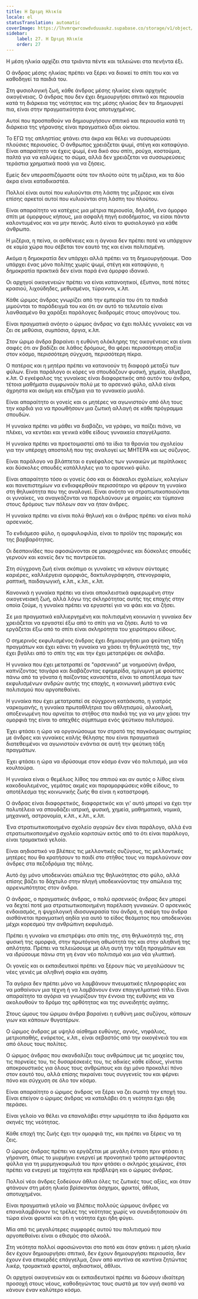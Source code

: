 ```yaml
---
title: Η Ώριμη Ηλικία
locale: el
statusTranslation: automatic
coverImage: https://lhvmrqwrcowdvduuaukz.supabase.co/storage/v1/object/public/strapi-uploads/small_cover-educacion-fundamental.webp-2d51a7828a2b1309555be27f7e2a61a0.webp
sidebar:
    label: 27. Η Ώριμη Ηλικία
    order: 27
---
```

Η μέση ηλικία αρχίζει στα τριάντα πέντε και τελειώνει στα πενήντα έξι.

Ο άνδρας μέσης ηλικίας πρέπει να ξέρει να διοικεί το σπίτι του και να καθοδηγεί τα παιδιά του.

Στη φυσιολογική ζωή, κάθε άνδρας μέσης ηλικίας είναι αρχηγός οικογένειας. Ο άνδρας που δεν έχει δημιουργήσει σπιτικό και περιουσία κατά τη διάρκεια της νεότητας και της μέσης ηλικίας δεν τα δημιουργεί πια, είναι στην πραγματικότητα ένας αποτυχημένος.

Αυτοί που προσπαθούν να δημιουργήσουν σπιτικό και περιουσία κατά τη διάρκεια της γήρανσης είναι πραγματικά άξιοι οίκτου.

Το ΕΓΩ της απληστίας φτάνει στα άκρα και θέλει να συσσωρεύσει πλούσιες περιουσίες. Ο άνθρωπος χρειάζεται ψωμί, στέγη και καταφύγιο. Είναι απαραίτητο να έχεις ψωμί, ένα δικό σου σπίτι, ρούχα, κοστούμια, παλτά για να καλύψεις το σώμα, αλλά δεν χρειάζεται να συσσωρεύσεις τεράστια χρηματικά ποσά για να ζήσεις.

Εμείς δεν υπερασπιζόμαστε ούτε τον πλούτο ούτε τη μιζέρια, και τα δύο άκρα είναι καταδικαστέα.

Πολλοί είναι αυτοί που κυλιούνται στη λάσπη της μιζέριας και είναι επίσης αρκετοί αυτοί που κυλιούνται στη λάσπη του πλούτου.

Είναι απαραίτητο να κατέχεις μια μέτρια περιουσία, δηλαδή, ένα όμορφο σπίτι με όμορφους κήπους, μια ασφαλή πηγή εισοδήματος, να είσαι πάντα καλοντυμένος και να μην πεινάς. Αυτό είναι το φυσιολογικό για κάθε άνθρωπο.

Η μιζέρια, η πείνα, οι ασθένειες και η άγνοια δεν πρέπει ποτέ να υπάρχουν σε καμία χώρα που σέβεται τον εαυτό της και είναι πολιτισμένη.

Ακόμα η δημοκρατία δεν υπάρχει αλλά πρέπει να τη δημιουργήσουμε. Όσο υπάρχει ένας μόνο πολίτης χωρίς ψωμί, στέγη και καταφύγιο, η δημοκρατία πρακτικά δεν είναι παρά ένα όμορφο ιδανικό.

Οι αρχηγοί οικογενειών πρέπει να είναι κατανοητικοί, έξυπνοι, ποτέ πότες κρασιού, λιχούδηδες, μεθυσμένοι, τύραννοι, κ.λπ.

Κάθε ώριμος άνδρας γνωρίζει από την εμπειρία του ότι τα παιδιά μιμούνται το παράδειγμά του και ότι αν αυτό το τελευταίο είναι λανθασμένο θα χαράξει παράλογες διαδρομές στους απογόνους του.

Είναι πραγματικά ανόητο ο ώριμος άνδρας να έχει πολλές γυναίκες και να ζει σε μεθύσια, συμπόσια, όργια, κ.λπ.

Στον ώριμο άνδρα βαραίνει η ευθύνη ολόκληρης της οικογένειας και είναι σαφές ότι αν βαδίζει σε λάθος δρόμους, θα φέρει περισσότερη αταξία στον κόσμο, περισσότερη σύγχυση, περισσότερη πίκρα.

Ο πατέρας και η μητέρα πρέπει να κατανοούν τη διαφορά μεταξύ των φύλων. Είναι παράλογο οι κόρες να σπουδάζουν φυσική, χημεία, άλγεβρα, κ.λπ. Ο εγκέφαλος της γυναίκας είναι διαφορετικός από αυτόν του άνδρα, τέτοια μαθήματα συμφωνούν πολύ με το αρσενικό φύλο, αλλά είναι άχρηστα και ακόμη και επιζήμια για το γυναικείο μυαλό.

Είναι απαραίτητο οι γονείς και οι μητέρες να αγωνιστούν από όλη τους την καρδιά για να προωθήσουν μια ζωτική αλλαγή σε κάθε πρόγραμμα σπουδών.

Η γυναίκα πρέπει να μάθει να διαβάζει, να γράφει, να παίζει πιάνο, να πλέκει, να κεντάει και γενικά κάθε είδους γυναικεία επαγγέλματα.

Η γυναίκα πρέπει να προετοιμαστεί από τα ίδια τα θρανία του σχολείου για την υπέροχη αποστολή που της αναλογεί ως ΜΗΤΕΡΑ και ως σύζυγος.

Είναι παράλογο να βλάπτεται ο εγκέφαλος των γυναικών με περίπλοκες και δύσκολες σπουδές κατάλληλες για το αρσενικό φύλο.

Είναι απαραίτητο τόσο οι γονείς όσο και οι δάσκαλοι σχολείων, κολεγίων και πανεπιστημίων να ενδιαφερθούν περισσότερο να φέρουν τη γυναίκα στη θηλυκότητα που της αναλογεί. Είναι ανόητο να στρατιωτικοποιούνται οι γυναίκες, να αναγκάζονται να παρελαύνουν με σημαίες και τύμπανα στους δρόμους των πόλεων σαν να ήταν άνδρες.

Η γυναίκα πρέπει να είναι πολύ θηλυκή και ο άνδρας πρέπει να είναι πολύ αρσενικός.

Το ενδιάμεσο φύλο, η ομοφυλοφιλία, είναι το προϊόν της παρακμής και της βαρβαρότητας.

Οι δεσποινίδες που αφοσιώνονται σε μακροχρόνιες και δύσκολες σπουδές γερνούν και κανείς δεν τις παντρεύεται.

Στη σύγχρονη ζωή είναι σκόπιμο οι γυναίκες να κάνουν σύντομες καριέρες, καλλιέργεια ομορφιάς, δακτυλογράφηση, στενογραφία, ραπτική, παιδαγωγική, κ.λπ., κ.λπ., κ.λπ.

Κανονικά η γυναίκα πρέπει να είναι αποκλειστικά αφιερωμένη στην οικογενειακή ζωή, αλλά λόγω της σκληρότητας αυτής της εποχής στην οποία ζούμε, η γυναίκα πρέπει να εργαστεί για να φάει και να ζήσει.

Σε μια πραγματικά καλλιεργημένη και πολιτισμένη κοινωνία η γυναίκα δεν χρειάζεται να εργαστεί έξω από το σπίτι για να ζήσει. Αυτό το να εργάζεται έξω από το σπίτι είναι σκληρότητα του χειρότερου είδους.

Ο σημερινός εκφυλισμένος άνδρας έχει δημιουργήσει μια ψεύτικη τάξη πραγμάτων και έχει κάνει τη γυναίκα να χάσει τη θηλυκότητά της, την έχει βγάλει από το σπίτι της και την έχει μετατρέψει σε σκλάβα.

Η γυναίκα που έχει μετατραπεί σε "αρσενικιά" με νοημοσύνη άνδρα, καπνίζοντας τσιγάρα και διαβάζοντας εφημερίδα, ημίγυμνη με φούστες πάνω από τα γόνατα ή παίζοντας καναστέτα, είναι το αποτέλεσμα των εκφυλισμένων ανδρών αυτής της εποχής, η κοινωνική μάστιγα ενός πολιτισμού που αργοπεθαίνει.

Η γυναίκα που έχει μετατραπεί σε σύγχρονη κατάσκοπο, η γιατρός ναρκομανής, η γυναίκα πρωταθλήτρια του αθλητισμού, αλκοολική, αποξενωμένη που αρνείται το στήθος στα παιδιά της για να μην χάσει την ομορφιά της είναι το απεχθές σύμπτωμα ενός ψεύτικου πολιτισμού.

Έχει φτάσει η ώρα να οργανώσουμε τον στρατό της παγκόσμιας σωτηρίας με άνδρες και γυναίκες καλής θέλησης που είναι πραγματικά διατεθειμένοι να αγωνιστούν ενάντια σε αυτή την ψεύτικη τάξη πραγμάτων.

Έχει φτάσει η ώρα να ιδρύσουμε στον κόσμο έναν νέο πολιτισμό, μια νέα κουλτούρα.

Η γυναίκα είναι ο θεμέλιος λίθος του σπιτιού και αν αυτός ο λίθος είναι κακοδουλεμένος, γεμάτος ακμές και παραμορφώσεις κάθε είδους, το αποτέλεσμα της κοινωνικής ζωής θα είναι η καταστροφή.

Ο άνδρας είναι διαφορετικός, διαφορετικός και γι' αυτό μπορεί να έχει την πολυτέλεια να σπουδάζει ιατρική, φυσική, χημεία, μαθηματικά, νομικά, μηχανική, αστρονομία, κ.λπ., κ.λπ., κ.λπ.

Ένα στρατιωτικοποιημένο σχολείο αγοριών δεν είναι παράλογο, αλλά ένα στρατιωτικοποιημένο σχολείο κοριτσιών εκτός από το ότι είναι παράλογο, είναι τρομακτικά γελοίο.

Είναι αηδιαστικό να βλέπεις τις μελλοντικές συζύγους, τις μελλοντικές μητέρες που θα κρατήσουν το παιδί στο στήθος τους να παρελαύνουν σαν άνδρες στα πεζοδρόμια της πόλης.

Αυτό όχι μόνο υποδεικνύει απώλεια της θηλυκότητας στο φύλο, αλλά επίσης βάζει το δάχτυλο στην πληγή υποδεικνύοντας την απώλεια της αρρενωπότητας στον άνδρα.

Ο άνδρας, ο πραγματικός άνδρας, ο πολύ αρσενικός άνδρας δεν μπορεί να δεχτεί ποτέ μια στρατιωτικοποιημένη παρέλαση γυναικών. Ο αρσενικός ενδοιασμός, η ψυχολογική ιδιοσυγκρασία του άνδρα, η σκέψη του άνδρα αισθάνεται πραγματική αηδία για αυτό το είδος θεάματος που αποδεικνύει μέχρι κορεσμού την ανθρώπινη εκφυλισμό.

Πρέπει η γυναίκα να επιστρέψει στο σπίτι της, στη θηλυκότητά της, στη φυσική της ομορφιά, στην πρωτόγονη αθωότητά της και στην αληθινή της απλότητα. Πρέπει να τελειώσουμε με όλη αυτή την τάξη πραγμάτων και να ιδρύσουμε πάνω στη γη έναν νέο πολιτισμό και μια νέα γλυπτική.

Οι γονείς και οι εκπαιδευτικοί πρέπει να ξέρουν πώς να μεγαλώσουν τις νέες γενιές με αληθινή σοφία και αγάπη.

Τα αγόρια δεν πρέπει μόνο να λαμβάνουν πνευματικές πληροφορίες και να μαθαίνουν μια τέχνη ή να λαμβάνουν έναν επαγγελματικό τίτλο. Είναι απαραίτητο τα αγόρια να γνωρίζουν την έννοια της ευθύνης και να ακολουθούν το δρόμο της ορθότητας και της συνειδητής αγάπης.

Στους ώμους του ώριμου άνδρα βαραίνει η ευθύνη μιας συζύγου, κάποιων γιων και κάποιων θυγατέρων.

Ο ώριμος άνδρας με υψηλό αίσθημα ευθύνης, αγνός, νηφάλιος, μετριοπαθής, ενάρετος, κ.λπ., είναι σεβαστός από την οικογένειά του και από όλους τους πολίτες.

Ο ώριμος άνδρας που σκανδαλίζει τους ανθρώπους με τις μοιχείες του, τις πορνείες του, τις δυσαρέσκειές του, τις αδικίες κάθε είδους, γίνεται αποκρουστικός για όλους τους ανθρώπους και όχι μόνο προκαλεί πόνο στον εαυτό του, αλλά επίσης πικραίνει τους συγγενείς του και φέρνει πόνο και σύγχυση σε όλο τον κόσμο.

Είναι απαραίτητο ο ώριμος άνδρας να ξέρει να ζει σωστά την εποχή του. Είναι επείγον ο ώριμος άνδρας να καταλάβει ότι η νεότητα έχει ήδη περάσει.

Είναι γελοίο να θέλει να επαναλάβει στην ωριμότητα τα ίδια δράματα και σκηνές της νεότητας.

Κάθε εποχή της ζωής έχει την ομορφιά της, και πρέπει να ξέρεις να τη ζεις.

Ο ώριμος άνδρας πρέπει να εργάζεται με μεγάλη ένταση πριν φτάσει η γήρανση, όπως το μυρμήγκι ενεργεί με προνοητικό τρόπο μεταφέροντας φύλλα για τη μυρμηγκοφωλιά του πριν φτάσει ο σκληρός χειμώνας, έτσι πρέπει να ενεργεί με ταχύτητα και πρόβλεψη και ο ώριμος άνδρας.

Πολλοί νέοι άνδρες ξοδεύουν άθλια όλες τις ζωτικές τους αξίες, και όταν φτάνουν στη μέση ηλικία βρίσκονται άσχημοι, φρικτοί, άθλιοι, αποτυχημένοι.

Είναι πραγματικά γελοίο να βλέπεις πολλούς ώριμους άνδρες να επαναλαμβάνουν τις τρέλες της νεότητας χωρίς να συνειδητοποιούν ότι τώρα είναι φρικτοί και ότι η νεότητα έχει ήδη φύγει.

Μία από τις μεγαλύτερες συμφορές αυτού του πολιτισμού που αργοπεθαίνει είναι ο εθισμός στο αλκοόλ.

Στη νεότητα πολλοί αφοσιώνονται στο ποτό και όταν φτάνει η μέση ηλικία δεν έχουν δημιουργήσει σπιτικό, δεν έχουν δημιουργήσει περιουσία, δεν έχουν ένα επικερδές επάγγελμα, ζουν από καντίνα σε καντίνα ζητώντας λικέρ, τρομακτικά φρικτοί, αηδιαστικοί, άθλιοι.

Οι αρχηγοί οικογενειών και οι εκπαιδευτικοί πρέπει να δώσουν ιδιαίτερη προσοχή στους νέους, καθοδηγώντας τους σωστά με τον υγιή σκοπό να κάνουν έναν καλύτερο κόσμο.

